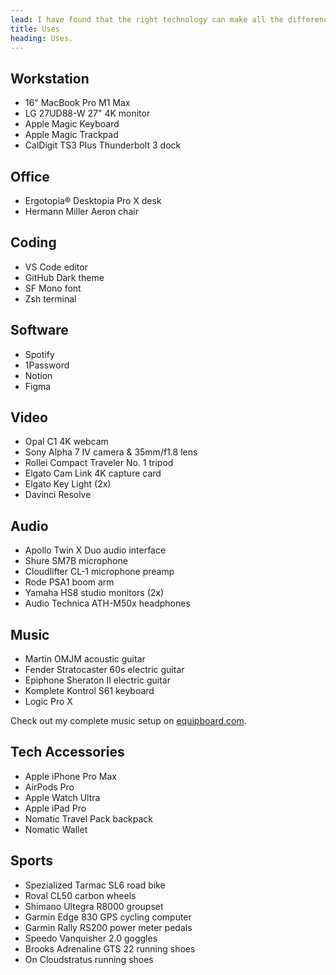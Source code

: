 ```yaml
---
lead: I have found that the right technology can make all the difference in my coding, video production, and music creation pursuits, which is why I have curated a list of essential tech that helps me achieve my goals.
title: Uses
heading: Uses.
---
```


## Workstation

- 16" MacBook Pro M1 Max
- LG 27UD88-W 27" 4K monitor
- Apple Magic Keyboard
- Apple Magic Trackpad
- CalDigit TS3 Plus Thunderbolt 3 dock

## Office

- Ergotopia® Desktopia Pro X desk
- Hermann Miller Aeron chair

## Coding

- VS Code editor
- GitHub Dark theme
- SF Mono font
- Zsh terminal

## Software

- Spotify
- 1Password
- Notion
- Figma

## Video

- Opal C1 4K webcam
- Sony Alpha 7 IV camera & 35mm/f1.8 lens
- Rollei Compact Traveler No. 1 tripod
- Elgato Cam Link 4K capture card
- Elgato Key Light (2x)
- Davinci Resolve

## Audio

- Apollo Twin X Duo audio interface
- Shure SM7B microphone
- Cloudlifter CL-1 microphone preamp
- Rode PSA1 boom arm
- Yamaha HS8 studio monitors (2x)
- Audio Technica ATH-M50x headphones

## Music

- Martin OMJM acoustic guitar
- Fender Stratocaster 60s electric guitar
- Epiphone Sheraton II electric guitar
- Komplete Kontrol S61 keyboard
- Logic Pro X

Check out my complete music setup on [equipboard.com](https://equipboard.com/glennreyes).

## Tech Accessories

- Apple iPhone Pro Max
- AirPods Pro
- Apple Watch Ultra
- Apple iPad Pro
- Nomatic Travel Pack backpack
- Nomatic Wallet

## Sports

- Spezialized Tarmac SL6 road bike
- Roval CL50 carbon wheels
- Shimano Ultegra R8000 groupset
- Garmin Edge 830 GPS cycling computer
- Garmin Rally RS200 power meter pedals
- Speedo Vanquisher 2.0 goggles
- Brooks Adrenaline GTS 22 running shoes
- On Cloudstratus running shoes
